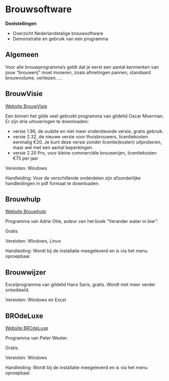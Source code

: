 <!-- # (PART) Deel 4 {-} -->
# Brouwsoftware {#brouwsoftware}

**Doelstellingen**

-  Overzicht Nederlandstalige brouwsoftware
-  Demonstratie en gebruik van een programma

## Algemeen

Voor alle brouwprogramma's geldt dat je eerst een aantal kenmerken van jouw "brouwerij" moet invoeren, zoals afmetingen pannen, standaard brouwvolume, verliezen, ...

## BrouwVisie

[Website BrouwVisie](http://www.brouwvisie.nl/)

Een binnen het gilde veel gebruikt programma van gildelid Oscar Moerman. Er zijn drie uitvoeringen te downloaden:

-  versie 1.96, de oudste en niet meer ondersteunde versie, gratis gebruik.
-  versie 2.32, de nieuwe versie voor thuisbrouwers, licentiekosten eenmalig €20. Je kunt deze versie zonder licentie(kosten) uitproberen, maar wel met een aantal beperkingen.
-  versie 2.20 Pro, voor kleine commerciële brouwerijen, licentiekosten €75 per jaar

Vereisten: Windows

Handleiding: Voor de verschillende onderdelen zijn afzonderlijke handleidingen in pdf formaat te downloaden.

## Brouwhulp

[Website Brouwhulp](http://wittepaard.roodetoren.nl/index.php/brouwhulp)

Programma van Adrie Otte, auteur van het boek "Verander water in bier".

Gratis

Vereisten: Windows, Linux

Handleiding: Wordt bij de installatie meegeleverd en is via het menu oproepbaar.

##  Brouwwijzer

Excelprogramma van gildelid Hans Saris, gratis. Wordt niet meer verder ontwikkeld.

Vereisten: Windows en Excel

## BROdeLuxe

[Website BROdeLuxe](http://www.brodeluxe.nl/)

Programma van Peter Wester.

Gratis.

Vereisten: Windows

Handleiding: Wordt bij de installatie meegeleverd en is via het menu oproepbaar.

